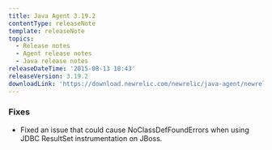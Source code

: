 ```yaml
---
title: Java Agent 3.19.2
contentType: releaseNote
template: releaseNote
topics:
  - Release notes
  - Agent release notes
  - Java release notes
releaseDateTime: '2015-08-13 10:43'
releaseVersion: 3.19.2
downloadLink: 'https://download.newrelic.com/newrelic/java-agent/newrelic-agent/3.19.2/'
---
```


### Fixes

* Fixed an issue that could cause NoClassDefFoundErrors when using JDBC ResultSet instrumentation on JBoss.
